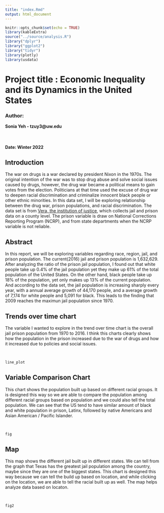 ```yaml
---
title: "index.Rmd"
output: html_document
---
```


```r
knitr::opts_chunk$set(echo = TRUE)
library(kableExtra)
source("../source/analysis.R")
library("dplyr")
library("ggplot2")
library("tidyr")
library(plotly)
library(usdata)
```

# Project title : Economic Inequality and its Dynamics in the United States

### Author:

**Sonia Yeh - tzuy3@uw.edu**

<br/>

#### Date: Winter 2022


## Introduction
The war on drugs is a war declared by president Nixon in the 1970s. The original intention of the war was to stop drug abuse and solve social issues caused by drugs, however, the drug war became a political means to gain votes from the election. Politicians at that time used the excuse of drug war to deepen racial discrimination and criminalize innocent black people or other ethnic minorities. In this data set, I will be exploring relationship between the drug war, prison populations, and racial discrimination. The data set is from [Vera, the institution of justice](https://github.com/vera-institute), which collects jail and prison data on a county level. The prison variable is draw on  National Corrections Reporting Program (NCRP), and from state departments when the NCRP variable is not reliable. 

## Abstract 
In this report, we will be exploring variables regarding race, region, jail, and prison population. The current(2016) jail and prison population is 1,632,629. After analyzing the ratio of the prison jail population, I found out that white people take up 0.4% of the jail population yet they make up 61% of the total population of the United States. On the other hand, black people take up 18% of the population, yet only makes up 13% of the current population. And according to the data set, the jail population is increasing sharply every year, with a annual average growth of 44,170 people, and a average growth of 7,174 for white people and 5,091 for black. This leads to the finding that 2009 reaches the maximun jail population since 1970. 

## Trends over time chart

The variable I wanted to explore in the trend over time chart is the overall jail prison population from 1970 to 2016. I think this charts clearly shows how the population in the prison increased due to the war of drugs and how it increased due to policies and social issues. 

<br>
```r
line_plot
```

## Variable Comparison Chart

This chart shows the population built up based on different racial groups. It is designed this way so we are able to compare the population among different racial groups based on population and we could also tell the total population. We can see that the US tend to have similar amount of black and white population in prison, Latinx, followed by native Americans and Asian American / Pacific Islander. 

<br>
```r
fig
```

## Map
This map shows the different jail built up in different states. We can tell from the graph that Texas has the greatest jail population among the country, maybe since they are one of the biggest states. This chart is designed this way because we can tell the build up based on location, and while clicking on the location, we are able to tell the racial built up as well. The map helps analyze data based on locaton.


<br>

```r
fig2
```
